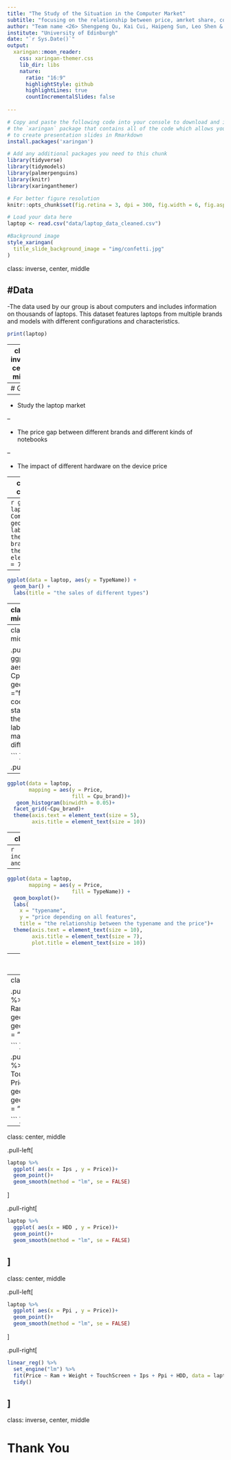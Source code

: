 ```yaml
---
title: "The Study of the Situation in the Computer Market"
subtitle: "focusing on the relationship between price, amrket share, company, and hardware"
author: "Team name <26> Shengpeng Qu, Kai Cui, Haipeng Sun, Leo Shen & Leyuan Wen"
institute: "University of Edinburgh"
date: "`r Sys.Date()`"
output:
  xaringan::moon_reader:
    css: xaringan-themer.css
    lib_dir: libs
    nature:
      ratio: "16:9"
      highlightStyle: github
      highlightLines: true
      countIncrementalSlides: false
      
---
```


```r
# Copy and paste the following code into your console to download and install
# the `xaringan` package that contains all of the code which allows you 
# to create presentation slides in Rmarkdown
install.packages('xaringan')
```


```r
# Add any additional packages you need to this chunk
library(tidyverse)
library(tidymodels)
library(palmerpenguins)
library(knitr)
library(xaringanthemer)
```

```r
# For better figure resolution
knitr::opts_chunk$set(fig.retina = 3, dpi = 300, fig.width = 6, fig.asp = 0.618, out.width = "80%")
```

```r
# Load your data here
laptop <- read.csv("data/laptop_data_cleaned.csv") 
```

```r

#Background image
style_xaringan(
  title_slide_background_image = "img/confetti.jpg"
)
```

class: inverse, center, middle

#Data
---

-The data used by our group is about computers and includes information on thousands of laptops. This dataset features laptops from multiple brands and models with different configurations and characteristics.
```r
print(laptop)
```
---
class: inverse, center, middle

# Goal
---
# Goal

--

- Study the laptop market

--

- The price gap between different brands and different kinds of notebooks

--

- The impact of different hardware on the device price


---
class: inverse, center, middle

#Study the laptop market
---
```r
ggplot(data = laptop, aes(y = Company)) +
  geom_bar() +
  labs(title = " the sales of brands")+
  theme(axis.text = element_text(size = 7))
```
---
```r
ggplot(data = laptop, aes(y = TypeName)) +
  geom_bar() +
  labs(title = "the sales of different types")
```
---
class: center, middle

.pull-left[
```r
ggplot(laptop, aes(
    x = "",
    fill = Os
    )) +
  geom_bar(position = "fill") +
  coord_polar("y", start = 0) +
  theme_void() +
  labs( title = "The market share of different systems( Os )" )
```
]

.pull-right[
```r
laptop_Os <- laptop$Os %>%
  table() %>%
   as.data.frame()
laptop_Os$percentage <- laptop_Os$Freq / sum(laptop_Os$Freq) * 100
print(laptop_Os)
```
]
---
class: center, middle

.pull-left[
```r
ggplot(laptop, aes(x = "", fill = Cpu_brand)) +
  geom_bar(position = "fill")+
  coord_polar("y", start = 0)+
  theme_void() +
  labs( title = "The market share of different CPU" )

```
]

.pull-right[
```r
laptop_Cpu_brand <- laptop$Cpu_brand %>%
  table() %>%
  as.data.frame()
laptop_Cpu_brand$percentage <- laptop_Cpu_brand$Freq / sum(laptop_Cpu_brand$Freq) * 100
print(laptop_Cpu_brand)
```
]
---
```r
ggplot(data = laptop,
       mapping = aes(y = Price,
                     fill = Cpu_brand))+
   geom_histogram(binwidth = 0.05)+
  facet_grid(~Cpu_brand)+
  theme(axis.text = element_text(size = 5), 
        axis.title = element_text(size = 10))
```
---
class: inverse, center, middle

#The price gap between different brands and different kinds of notebooks
---
```r
include_graphics("img/company-and-price.jpg")
```
---
```r
ggplot(data = laptop, 
       mapping = aes(y = Price,
                     fill = TypeName)) +
  geom_boxplot()+
  labs(
    x = "typename",
    y = "price depending on all features",
    title = "the relationship between the typename and the price")+
  theme(axis.text = element_text(size = 10),
        axis.title = element_text(size = 7),
        plot.title = element_text(size = 10))

```
---
class: inverse, center, middle

#The impact of different hardware on the device price
---
class: center, middle

.pull-left[
```r
laptop %>% 
  ggplot( aes(x = Ram , y = Price))+
  geom_point()+
  geom_smooth(method = "lm", se = FALSE)

```
]

.pull-right[
```r
laptop %>% 
  ggplot( aes(x = TouchScreen , y = Price))+
  geom_point()+
  geom_smooth(method = "lm", se = FALSE)

```
]
---
class: center, middle

.pull-left[
```r
laptop %>% 
  ggplot( aes(x = Ips , y = Price))+
  geom_point()+
  geom_smooth(method = "lm", se = FALSE)

```
]

.pull-right[
```r
laptop %>% 
  ggplot( aes(x = HDD , y = Price))+
  geom_point()+
  geom_smooth(method = "lm", se = FALSE)

```
]
---
class: center, middle

.pull-left[
```r
laptop %>% 
  ggplot( aes(x = Ppi , y = Price))+
  geom_point()+
  geom_smooth(method = "lm", se = FALSE)

```
]

.pull-right[
```r
linear_reg() %>%
  set_engine("lm") %>%
  fit(Price ~ Ram + Weight + TouchScreen + Ips + Ppi + HDD, data = laptop)%>%
  tidy()

```
]
---
class: inverse, center, middle

# Thank You

